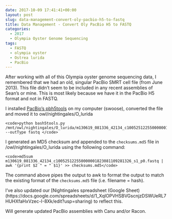 ```yaml
---
date: 2017-10-09 17:41:41+00:00
layout: post
slug: data-management-convert-oly-pacbio-h5-to-fastq
title: Data Management - Convert Oly PacBio H5 to FASTQ
categories:
  - 2017
  - Olympia Oyster Genome Sequencing
tags:
  - FASTQ
  - olympia oyster
  - Ostrea lurida
  - PacBio
---
```


After working with all of this Olympia oyster genome sequencing data, I remembered that we had an old, singular PacBio SMRT cell file (from June 2013). This file didn't seem to be included in any recent assemblies of Sean's or mine. This is most likely because we have it in the PacBio H5 format and not in FASTQ.

I installed [PacBio's pbh5tools](https://github.com/PacificBiosciences/pbh5tools) on my computer (swoose), converted the file and moved it to owl/nightingales/O_lurida


    
    <code>python bash5tools.py /mnt/owl/nightingales/O_lurida/m130619_081336_42134_c100525122550000001823081109281326_s1_p0.bas.h5 --outType fastq </code>



I generated an MD5 checksum and appended to the `checksums.md5` file in /owl/nightingales/O_lurida using the following command:


    
    <code>md5sum m130619_081336_42134_c100525122550000001823081109281326_s1_p0.fastq | awk '{print $2 " = " $1}' >> checksums.md5</code>



The command above pipes the output to awk to format the output to match the existing format of the `checksums.md5` file (i.e. filename = hash).

I've also updated our [Nightingales spreadsheet (Google Sheet)(https://docs.google.com/spreadsheets/d/1_XqIOPVHSBVGscnjzDSWUeRL7HUHXfaHxVzec-I-8Xk/edit?usp=sharing) to reflect this.

Will generate updated PacBio assemblies with Canu and/or Racon.

